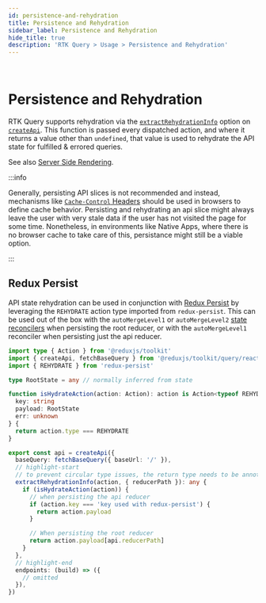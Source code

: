 ```yaml
---
id: persistence-and-rehydration
title: Persistence and Rehydration
sidebar_label: Persistence and Rehydration
hide_title: true
description: 'RTK Query > Usage > Persistence and Rehydration'
---
```


&nbsp;

# Persistence and Rehydration

RTK Query supports rehydration via the [`extractRehydrationInfo`](../api/createApi.mdx#extractrehydrationinfo)
option on [`createApi`](../api/createApi.mdx). This function is passed every dispatched action,
and where it returns a value other than `undefined`, that value is used to rehydrate the API state
for fulfilled & errored queries.

See also [Server Side Rendering](./server-side-rendering.mdx).

:::info

Generally, persisting API slices is not recommended and instead, mechanisms like
[`Cache-Control` Headers](https://developer.mozilla.org/en-US/docs/Web/HTTP/Headers/Cache-Control)
should be used in browsers to define cache behavior.
Persisting and rehydrating an api slice might always leave the user with very stale data if the user
has not visited the page for some time.
Nonetheless, in environments like Native Apps, where there is no browser cache to take care of this,
persistance might still be a viable option.

:::

## Redux Persist

API state rehydration can be used in conjunction with [Redux Persist](https://github.com/rt2zz/redux-persist)
by leveraging the `REHYDRATE` action type imported from `redux-persist`. This can be used out of the
box with the `autoMergeLevel1` or `autoMergeLevel2` [state reconcilers](https://github.com/rt2zz/redux-persist#state-reconciler)
when persisting the root reducer, or with the `autoMergeLevel1` reconciler when persisting just the api reducer.

```ts title="redux-persist rehydration example"
import type { Action } from '@reduxjs/toolkit'
import { createApi, fetchBaseQuery } from '@reduxjs/toolkit/query/react'
import { REHYDRATE } from 'redux-persist'

type RootState = any // normally inferred from state

function isHydrateAction(action: Action): action is Action<typeof REHYDRATE> & {
  key: string
  payload: RootState
  err: unknown
} {
  return action.type === REHYDRATE
}

export const api = createApi({
  baseQuery: fetchBaseQuery({ baseUrl: '/' }),
  // highlight-start
  // to prevent circular type issues, the return type needs to be annotated as any
  extractRehydrationInfo(action, { reducerPath }): any {
    if (isHydrateAction(action)) {
      // when persisting the api reducer
      if (action.key === 'key used with redux-persist') {
        return action.payload
      }

      // When persisting the root reducer
      return action.payload[api.reducerPath]
    }
  },
  // highlight-end
  endpoints: (build) => ({
    // omitted
  }),
})
```
